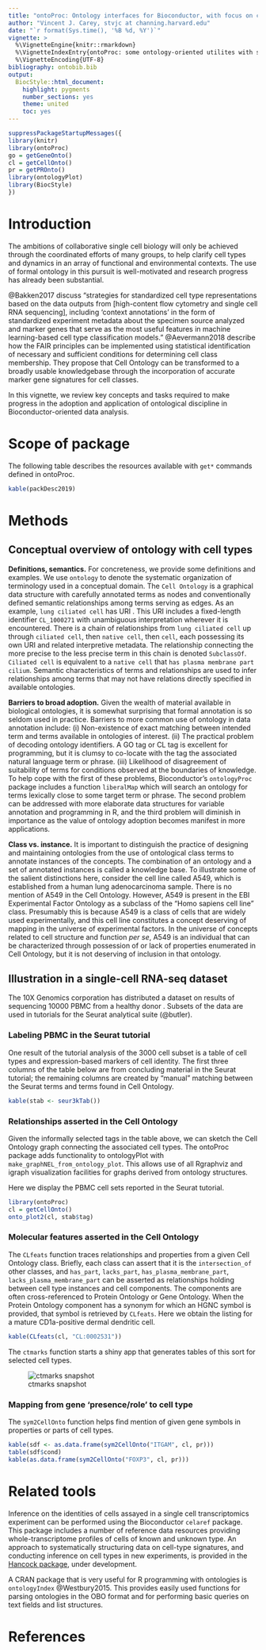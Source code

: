 ```yaml
---
title: "ontoProc: Ontology interfaces for Bioconductor, with focus on cell type identification"
author: "Vincent J. Carey, stvjc at channing.harvard.edu"
date: "`r format(Sys.time(), '%B %d, %Y')`"
vignette: >
  %\VignetteEngine{knitr::rmarkdown}
  %\VignetteIndexEntry{ontoProc: some ontology-oriented utilites with single-cell focus for Bioconductor}
  %\VignetteEncoding{UTF-8}
bibliography: ontobib.bib
output:
  BiocStyle::html_document:
    highlight: pygments
    number_sections: yes
    theme: united
    toc: yes
---
```


```r
suppressPackageStartupMessages({
library(knitr)
library(ontoProc)
go = getGeneOnto()
cl = getCellOnto()
pr = getPROnto()
library(ontologyPlot)
library(BiocStyle)
})
```

# Introduction

The ambitions of collaborative single cell biology 
will only be achieved through the coordinated efforts 
of many groups, to help clarify cell types 
and dynamics in an array of functional and 
environmental contexts.  The use of formal ontology in 
this pursuit is well-motivated and research progress has 
already been substantial. 

@Bakken2017 discuss "strategies for standardized cell type 
representations based on the data outputs from [high-content 
flow cytometry and single cell RNA sequencing], including 
'context annotations' in the form of standardized experiment 
metadata about the specimen source analyzed and marker 
genes that serve as the most useful features 
in machine learning-based cell type classification models."
@Aevermann2018 describe how the FAIR principles
can be implemented using statistical identification of necessary
and sufficient conditions for determining cell class membership.
They propose that Cell Ontology can be transformed
to a broadly usable knowledgebase through the incorporation
of accurate marker gene signatures for cell classes.

In this vignette, we review key concepts and tasks required to
make progress in the adoption and application of ontological discipline
in Bioconductor-oriented data analysis. 

# Scope of package

The following table describes the resources available with `get*`
commands defined in ontoProc.
<!-- use inst/scripts/desc.R to generate all but the 'purpose' which is added by hand -->
```r
kable(packDesc2019)
```

# Methods

## Conceptual overview of ontology with cell types

__Definitions, semantics.__ For concreteness, we provide some definitions and examples.
We use `ontology` to denote the systematic organization
of terminology used in a conceptual domain.  The
`Cell Ontology` is a graphical data structure with 
carefully annotated terms as nodes and conventionally defined 
semantic relationships among terms serving as edges.  As 
an example, `lung ciliated cell` has URI \url{http://purl.obolibrary.org/obo/CL_1000271}.
This URI includes a fixed-length identifier `CL_1000271` with 
unambiguous interpretation wherever it is encountered.  There is 
a chain of relationships from `lung ciliated cell` 
up through `ciliated cell`, then `native cell`, then 
`cell`, each possessing its own URI and related 
interpretive metadata.  The relationship connecting the more precise 
to the less precise term in this chain 
is denoted `SubclassOf`.  `Ciliated cell` is equivalent to 
a `native cell` that `has plasma membrane part`
`cilium`.  Semantic characteristics of terms and relationships are 
used to infer relationships among terms that may 
not have relations directly specified in available ontologies.

__Barriers to broad adoption.__ Given the wealth of material available in biological 
ontologies, it is somewhat surprising that formal annotation 
is so seldom used in practice. Barriers to 
more common use of ontology in data annotation 
include: (i) Non-existence of exact matching between intended 
term and terms available in ontologies of interest. 
(ii) The practical problem of decoding ontology identifiers. 
A GO tag or CL tag is excellent 
for programming, but it is clumsy to co-locate 
with the tag the associated natural language term 
or phrase. (iii) Likelihood of disagreement of suitability 
of terms for conditions observed at the boundaries 
of knowledge. To help cope with the first 
of these problems, Bioconductor's `ontologyProc` package 
includes a function `liberalMap`
which will search an ontology for terms lexically 
close to some target term or phrase.  The 
second problem can be addressed with more elaborate 
data structures for variable annotation and programming in 
R, and the third problem will diminish in 
importance as the value of ontology adoption becomes 
manifest in more applications.

__Class vs. instance.__ It is important to distinguish the practice of 
designing and maintaining ontologies from the use of 
ontological class terms to annotate instances of the 
concepts.  The combination of an ontology and a 
set of annotated instances is called a knowledge 
base.  To illustrate some of the salient distinctions 
here, consider the cell line called A549, which 
is established from a human lung adenocarcinoma sample.
There is no mention of A549 in the 
Cell Ontology.  However, A549 is present in the 
EBI Experimental Factor Ontology as a subclass of 
the "Homo sapiens cell line" class.  Presumably this 
is because A549 is a class of cells 
that are widely used experimentally, and this cell 
line constitutes a concept deserving of mapping in 
the universe of experimental factors.  In the universe 
of concepts related to cell structure and function 
_per se_, A549 is an individual that can 
be characterized through possession of or lack of 
properties enumerated in Cell Ontology, but it is 
not deserving of inclusion in that ontology.

## Illustration in a single-cell RNA-seq dataset

The 10X Genomics corporation has distributed
a dataset on results of sequencing 10000 PBMC from a healthy donor
\url{https://support.10xgenomics.com/single-cell-gene-expression/datasets}.
Subsets of the data are used in tutorials for the Seurat analytical 
suite (@butler).

### Labeling PBMC in the Seurat tutorial

One result of the tutorial analysis of the 3000 cell subset is a table
of cell types and expression-based markers of cell identity.  The
first three columns of the table below are from 
concluding material in the Seurat tutorial;
the remaining columns are created by "manual" matching
between the Seurat terms and terms found in Cell Ontology.

```r
kable(stab <- seur3kTab())
```

### Relationships asserted in the Cell Ontology

Given the informally selected tags in the table above, we can
sketch the Cell Ontology graph connecting the associated
cell types.  The ontoProc package adds functionality to
ontologyPlot with `make_graphNEL_from_ontology_plot`.  This
allows use of all Rgraphviz and igraph visualization facilities
for graphs derived from ontology structures.

Here we display the PBMC cell sets reported in the Seurat tutorial.
```r
library(ontoProc)
cl = getCellOnto()
onto_plot2(cl, stab$tag)
```

### Molecular features asserted in the Cell Ontology

The `CLfeats` function traces relationships and
properties from a given Cell Ontology class.
Briefly, each class can assert that it is the
`intersection_of` other classes, and
`has_part`, `lacks_part`, `has_plasma_membrane_part`,
`lacks_plasma_membrane_part` can be asserted as
relationships holding between cell type instances
and cell components.  The components are often cross-referenced
to Protein Ontology or Gene Ontology.  When the Protein Ontology
component has a synonym for which an HGNC symbol is provided, that
symbol is retrieved by `CLfeats`.  Here we obtain the listing
for a mature CD1a-positive dermal dendritic cell.
```r
kable(CLfeats(cl, "CL:0002531"))
```

The `ctmarks` function starts a shiny app that generates
tables of this sort for selected cell types.

![ctmarks snapshot](ctmarks.png)

### Mapping from gene 'presence/role' to cell type

The `sym2CellOnto` function helps find mention of
given gene symbols in properties or parts of cell types.

```r
kable(sdf <- as.data.frame(sym2CellOnto("ITGAM", cl, pr)))
table(sdf$cond)
kable(as.data.frame(sym2CellOnto("FOXP3", cl, pr)))
```

# Related tools

Inference on the identities of cells assayed in 
a single cell transcriptomics experiment can be performed 
using the Bioconductor `celaref` package.  This package includes 
a number of reference data resources providing whole-transcriptome 
profiles of cells of known and unknown type.
An approach to systematically structuring data on cell-type
signatures, and conducting inference on cell types in
new experiments, is provided in the [Hancock package](https://github.com/kevinrue/Hancock),
under development.

A CRAN package that is very useful for
R programming with ontologies is `ontologyIndex` @Westbury2015.  This
provides easily used functions for parsing ontologies in
the OBO format and for performing basic queries
on text fields and list structures.

# References
